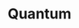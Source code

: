 ---
title: Quantum
description: Get the latest open-source advances in Enginerring and technology.
tableOfContents: false
hero:
  tagline: Credits go to their respective owners, with links provided at the bottom.
---